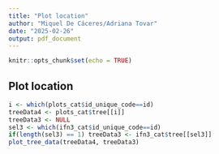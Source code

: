 ```yaml
---
title: "Plot location"
author: "Miquel De Cáceres/Adriana Tovar"
date: "2025-02-26"
output: pdf_document
---
```


```r
knitr::opts_chunk$set(echo = TRUE)
```

## Plot location

```r
i <- which(plots_cat$id_unique_code==id)
treeData4 <- plots_cat$tree[[i]]
treeData3 <- NULL
sel3 <- which(ifn3_cat$id_unique_code==id)
if(length(sel3) == 1) treeData3 <- ifn3_cat$tree[[sel3]]
plot_tree_data(treeData4, treeData3)
```
